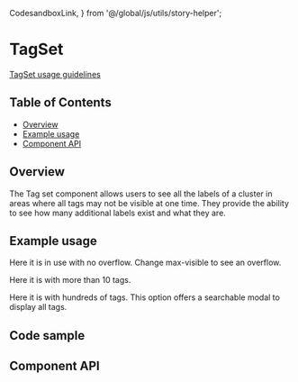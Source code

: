   CodesandboxLink,
} from '@/global/js/utils/story-helper';

# TagSet

[TagSet usage guidelines](https://pages.github.ibm.com/cdai-design/pal/components/tag-set)

## Table of Contents

- [Overview](#overview)
- [Example usage](#example-usage)
- [Component API](#component-api)

## Overview

The Tag set component allows users to see all the labels of a cluster in areas
where all tags may not be visible at one time. They provide the ability to see
how many additional labels exist and what they are.

## Example usage

Here it is in use with no overflow. Change max-visible to see an overflow.

<Canvas>
  <Story id="components-tagset--five-tags" />
</Canvas>

Here it is with more than 10 tags.

<Canvas>
  <Story id="components-tagset--many-tags" />
</Canvas>

Here it is with hundreds of tags. This option offers a searchable modal to
display all tags.

<Canvas>
  <Story id="components-tagset--hundreds-of-tags" />
</Canvas>

## Code sample

## Component API

<ArgsTable />
